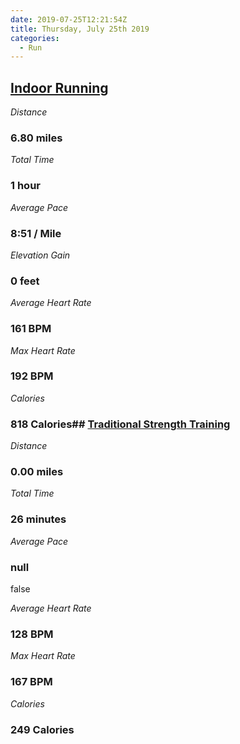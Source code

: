 ```yaml
---
date: 2019-07-25T12:21:54Z
title: Thursday, July 25th 2019
categories:
  - Run
---
```

## [Indoor Running](https://www.strava.com/activities/2563149762)

_Distance_

### 6.80 miles

_Total Time_

### 1 hour

_Average Pace_

### 8:51 / Mile

_Elevation Gain_

### 0 feet

_Average Heart Rate_

### 161 BPM

_Max Heart Rate_

### 192 BPM

_Calories_

### 818 Calories## [Traditional Strength Training](https://www.strava.com/activities/2563150032)

_Distance_

### 0.00 miles

_Total Time_

### 26 minutes

_Average Pace_

### null

false

_Average Heart Rate_

### 128 BPM

_Max Heart Rate_

### 167 BPM

_Calories_

### 249 Calories
